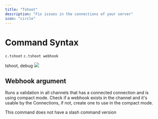 ```yaml
---
title: "Tshoot"
description: "Fix issues in the connections of your server"
icon: "circle"
---
```


# Command Syntax

`c.tshoot`
`c.tshoot webhook`

<Card title="Aliases" horizontal={true}>
  tshoot, debug
</Card>

<Frame caption="This command will fix @everyone role permission in all channels that has a connected connection">
  <img src="/public/tshoot.png" />
</Frame>

## Webhook argument

Runs a validation in all channels that has a connected connection and is using compact mode.
Check if a webhook exists in the channel and it's usable by the Connections, if not, create one to use in the compact mode.

<Warning>This command does not have a slash command version</Warning>
